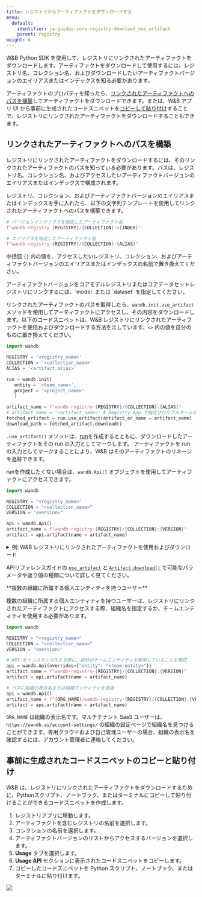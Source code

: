 ```yaml
---
title: レジストリからアーティファクトをダウンロードする
menu:
  default:
    identifier: ja-guides-core-registry-download_use_artifact
    parent: registry
weight: 6
---
```


W&B Python SDK を使用して、レジストリにリンクされたアーティファクトをダウンロードします。アーティファクトをダウンロードして使用するには、レジストリ名、コレクション名、およびダウンロードしたいアーティファクトバージョンのエイリアスまたはインデックスを知る必要があります。

アーティファクトのプロパティを知ったら、[リンクされたアーティファクトへのパスを構築](#construct-path-to-linked-artifact)してアーティファクトをダウンロードできます。または、W&B アプリ UI から事前に生成されたコードスニペットを[コピーして貼り付け](#copy-and-paste-pre-generated-code-snippet)することで、レジストリにリンクされたアーティファクトをダウンロードすることもできます。

## リンクされたアーティファクトへのパスを構築

レジストリにリンクされたアーティファクトをダウンロードするには、そのリンクされたアーティファクトのパスを知っている必要があります。パスは、レジストリ名、コレクション名、およびアクセスしたいアーティファクトバージョンのエイリアスまたはインデックスで構成されます。

レジストリ、コレクション、およびアーティファクトバージョンのエイリアスまたはインデックスを手に入れたら、以下の文字列テンプレートを使用してリンクされたアーティファクトへのパスを構築できます。

```python
# バージョンインデックスを指定したアーティファクト名
f"wandb-registry-{REGISTRY}/{COLLECTION}:v{INDEX}"

# エイリアスを指定したアーティファクト名
f"wandb-registry-{REGISTRY}/{COLLECTION}:{ALIAS}"
```

中括弧 `{}` 内の値を、アクセスしたいレジストリ、コレクション、およびアーティファクトバージョンのエイリアスまたはインデックスの名前で置き換えてください。

<Note>
アーティファクトバージョンをコアモデルレジストリまたはコアデータセットレジストリにリンクするには、`model` または `dataset` を指定してください。
</Note>

リンクされたアーティファクトのパスを取得したら、`wandb.init.use_artifact` メソッドを使用してアーティファクトにアクセスし、その内容をダウンロードします。以下のコードスニペットは、W&B レジストリにリンクされたアーティファクトを使用およびダウンロードする方法を示しています。`<>` 内の値を自分のものに置き換えてください。

```python
import wandb

REGISTRY = '<registry_name>'
COLLECTION = '<collection_name>'
ALIAS = '<artifact_alias>'

run = wandb.init(
   entity = '<team_name>',
   project = '<project_name>'
   )  

artifact_name = f"wandb-registry-{REGISTRY}/{COLLECTION}:{ALIAS}"
# artifact_name = '<artifact_name>' # Registry App で指定されたフルネームをコピーして貼り付け
fetched_artifact = run.use_artifact(artifact_or_name = artifact_name)  
download_path = fetched_artifact.download()  
```

`.use_artifact()` メソッドは、[run](/ja/models/runs/)を作成するとともに、ダウンロードしたアーティファクトをその run の入力としてマークします。 アーティファクトを run の入力としてマークすることにより、W&B はそのアーティファクトのリネージを追跡できます。

runを作成したくない場合は、`wandb.Api()` オブジェクトを使用してアーティファクトにアクセスできます。

```python
import wandb

REGISTRY = "<registry_name>"
COLLECTION = "<collection_name>"
VERSION = "<version>"

api = wandb.Api()
artifact_name = f"wandb-registry-{REGISTRY}/{COLLECTION}:{VERSION}"
artifact = api.artifact(name = artifact_name)
```

<details>
<summary>例: W&B レジストリにリンクされたアーティファクトを使用およびダウンロード</summary>

次のコード例は、ユーザーが **Fine-tuned Models** レジストリにある `phi3-finetuned` というコレクションにリンクされたアーティファクトをダウンロードする方法を示しています。アーティファクトバージョンのエイリアスは `production` に設定されています。

```python
import wandb

TEAM_ENTITY = "product-team-applications"
PROJECT_NAME = "user-stories"

REGISTRY = "Fine-tuned Models"
COLLECTION = "phi3-finetuned"
ALIAS = 'production'

# 指定されたチームとプロジェクト内で run を初期化
run = wandb.init(entity=TEAM_ENTITY, project = PROJECT_NAME)

artifact_name = f"wandb-registry-{REGISTRY}/{COLLECTION}:{ALIAS}"

# アーティファクトにアクセスし、それをリネージ追跡のために run の入力としてマーク
fetched_artifact = run.use_artifact(artifact_or_name = name)  

# アーティファクトをダウンロード。ダウンロードされたコンテンツのパスを返します
downloaded_path = fetched_artifact.download()  
```
</details>

APIリファレンスガイドの [`use_artifact`](/ja/models/ref/python/run#use_artifact) と [`Artifact.download()`](/ja/models/ref/python/artifact#download) で可能なパラメータや返り値の種類について詳しく見てください。

<Note>
**複数の組織に所属する個人エンティティを持つユーザー**

複数の組織に所属する個人エンティティを持つユーザーは、レジストリにリンクされたアーティファクトにアクセスする際、組織名を指定するか、チームエンティティを使用する必要があります。

```python
import wandb

REGISTRY = "<registry_name>"
COLLECTION = "<collection_name>"
VERSION = "<version>"

# API をインスタンス化する際に、自分のチームエンティティを使用していることを確認
api = wandb.Api(overrides={"entity": "<team-entity>"})
artifact_name = f"wandb-registry-{REGISTRY}/{COLLECTION}:{VERSION}"
artifact = api.artifact(name = artifact_name)

# パスに組織の表示名または組織エンティティを使用
api = wandb.Api()
artifact_name = f"{ORG_NAME}/wandb-registry-{REGISTRY}/{COLLECTION}:{VERSION}"
artifact = api.artifact(name = artifact_name)
```

`ORG_NAME` は組織の表示名です。マルチテナント SaaS ユーザーは、`https://wandb.ai/account-settings/` の組織の設定ページで組織名を見つけることができます。専用クラウドおよび自己管理ユーザーの場合、組織の表示名を確認するには、アカウント管理者に連絡してください。
</Note>

## 事前に生成されたコードスニペットのコピーと貼り付け

W&B は、レジストリにリンクされたアーティファクトをダウンロードするために、Pythonスクリプト、ノートブック、またはターミナルにコピーして貼り付けることができるコードスニペットを作成します。

1. レジストリアプリに移動します。
2. アーティファクトを含むレジストリの名前を選択します。
3. コレクションの名前を選択します。
4. アーティファクトバージョンのリストからアクセスするバージョンを選択します。
5. **Usage** タブを選択します。
6. **Usage API** セクションに表示されたコードスニペットをコピーします。
7. コピーしたコードスニペットを Python スクリプト、ノートブック、またはターミナルに貼り付けます。

<Frame>
    <img src="/images/registry/find_usage_in_registry_ui.gif"  />
</Frame>
